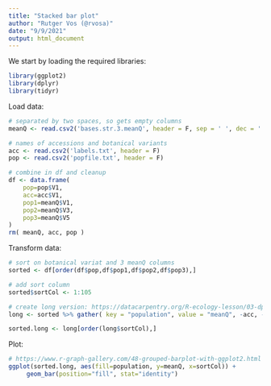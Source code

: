 ```yaml
---
title: "Stacked bar plot"
author: "Rutger Vos (@rvosa)"
date: "9/9/2021"
output: html_document
---
```


We start by loading the required libraries:

```r
library(ggplot2)
library(dplyr)
library(tidyr)
```

Load data:

```r

# separated by two spaces, so gets empty columns
meanQ <- read.csv2('bases.str.3.meanQ', header = F, sep = ' ', dec = '.')

# names of accessions and botanical variants
acc <- read.csv2('labels.txt', header = F)
pop <- read.csv2('popfile.txt', header = F)

# combine in df and cleanup
df <- data.frame( 
    pop=pop$V1, 
    acc=acc$V1, 
    pop1=meanQ$V1, 
    pop2=meanQ$V3, 
    pop3=meanQ$V5
)
rm( meanQ, acc, pop )
```

Transform data:

```r

# sort on botanical variat and 3 meanQ columns
sorted <- df[order(df$pop,df$pop1,df$pop2,df$pop3),]

# add sort column
sorted$sortCol <- 1:105

# create long version: https://datacarpentry.org/R-ecology-lesson/03-dplyr.html#Reshaping_with_gather_and_spread
long <- sorted %>% gather( key = "population", value = "meanQ", -acc, -pop, -sortCol )

sorted.long <- long[order(long$sortCol),]
```

Plot:

```r
# https://www.r-graph-gallery.com/48-grouped-barplot-with-ggplot2.html
ggplot(sorted.long, aes(fill=population, y=meanQ, x=sortCol)) + 
     geom_bar(position="fill", stat="identity")
```
